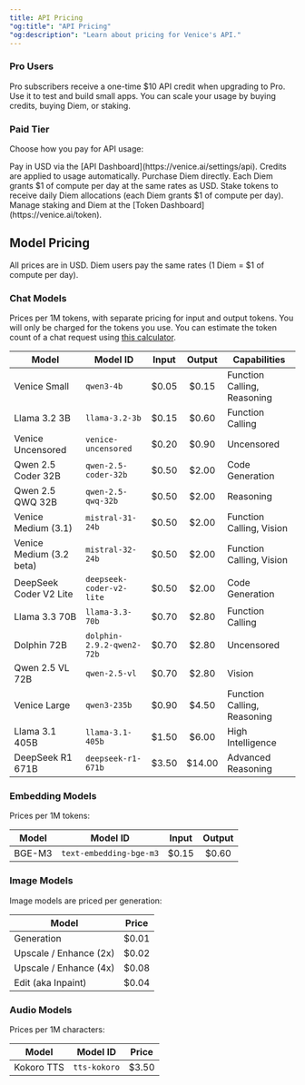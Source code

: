 ```yaml
---
title: API Pricing
"og:title": "API Pricing"
"og:description": "Learn about pricing for Venice's API."
---
```


### Pro Users

Pro subscribers receive a one-time $10 API credit when upgrading to Pro. Use it to test and build small apps. You can scale your usage by buying credits, buying Diem, or staking.

### Paid Tier

Choose how you pay for API usage:

<Steps>
  <Step title="Buy API Credits">
    Pay in USD via the [API Dashboard](https://venice.ai/settings/api). Credits are applied to usage automatically.
  </Step>

  <Step title="Buy Diem (1 Diem = $1/day)">
    Purchase Diem directly. Each Diem grants $1 of compute per day at the same rates as USD.
  </Step>

  <Step title="Stake to Earn Diem (1 Diem = $1/day)">
    Stake tokens to receive daily Diem allocations (each Diem grants $1 of compute per day). Manage staking and Diem at the [Token Dashboard](https://venice.ai/token).
  </Step>
</Steps>


## Model Pricing

All prices are in USD. Diem users pay the same rates (1 Diem = $1 of compute per day).

### Chat Models

Prices per 1M tokens, with separate pricing for input and output tokens. You will only be charged for the tokens you use.
You can estimate the token count of a chat request using [this calculator](https://quizgecko.com/tools/token-counter).

| Model | Model ID | Input | Output | Capabilities |
|-------|----------|:-----:|:------:|-------------|
| Venice Small | `qwen3-4b` | $0.05 | $0.15 | Function Calling, Reasoning |
| Llama 3.2 3B | `llama-3.2-3b` | $0.15 | $0.60 | Function Calling |
| Venice Uncensored | `venice-uncensored` | $0.20 | $0.90 | Uncensored |
| Qwen 2.5 Coder 32B | `qwen-2.5-coder-32b` | $0.50 | $2.00 | Code Generation |
| Qwen 2.5 QWQ 32B | `qwen-2.5-qwq-32b` | $0.50 | $2.00 | Reasoning |
| Venice Medium (3.1) | `mistral-31-24b` | $0.50 | $2.00 | Function Calling, Vision |
| Venice Medium (3.2 beta) | `mistral-32-24b` | $0.50 | $2.00 | Function Calling, Vision |
| DeepSeek Coder V2 Lite | `deepseek-coder-v2-lite` | $0.50 | $2.00 | Code Generation |
| Llama 3.3 70B | `llama-3.3-70b` | $0.70 | $2.80 | Function Calling |
| Dolphin 72B | `dolphin-2.9.2-qwen2-72b` | $0.70 | $2.80 | Uncensored |
| Qwen 2.5 VL 72B | `qwen-2.5-vl` | $0.70 | $2.80 | Vision |
| Venice Large | `qwen3-235b` | $0.90 | $4.50 | Function Calling, Reasoning |
| Llama 3.1 405B | `llama-3.1-405b` | $1.50 | $6.00 | High Intelligence |
| DeepSeek R1 671B | `deepseek-r1-671b` | $3.50 | $14.00 | Advanced Reasoning |

### Embedding Models

Prices per 1M tokens:

| Model | Model ID | Input | Output |
|-------|----------|:-----:|:------:|
| BGE-M3 | `text-embedding-bge-m3` | $0.15 | $0.60 |

### Image Models

Image models are priced per generation:

| Model                  | Price        |
| ---------------------- | :----------: |
| Generation             |    $0.01     |
| Upscale / Enhance (2x) |    $0.02     |
| Upscale / Enhance (4x) |    $0.08     |
| Edit (aka Inpaint)     |    $0.04     |

### Audio Models

Prices per 1M characters:

| Model | Model ID | Price |
|-------|----------|:-----:|
| Kokoro TTS | `tts-kokoro` | $3.50 |
